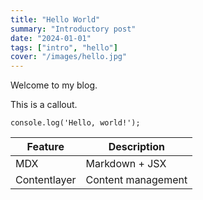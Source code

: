 ```yaml
---
title: "Hello World"
summary: "Introductory post"
date: "2024-01-01"
tags: ["intro", "hello"]
cover: "/images/hello.jpg"
---
```


Welcome to my blog.

<Callout>This is a callout.</Callout>

```
console.log('Hello, world!');
```

| Feature | Description |
|---------|-------------|
| MDX     | Markdown + JSX |
| Contentlayer | Content management |

<ImageCaption src="/images/hello.jpg" alt="Hello" caption="Sample image" />
